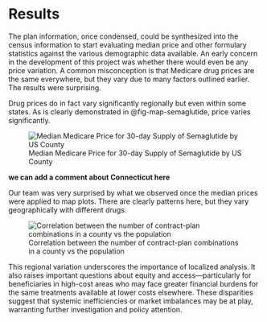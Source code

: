 # Results

The plan information, once condensed, could be synthesized into the census information to start evaluating median price and other formulary statistics against the various demographic data available.  An early concern in the development of this project was whether there would even be any price variation.  A common misconception is that Medicare drug prices are the same everywhere, but they vary due to many factors outlined earlier.  The results were surprising.

Drug prices do in fact vary significantly regionally but even within some states.  As is clearly demonstrated in @fig-map-semaglutide, price varies significantly.

![Median Medicare Price for 30-day Supply of Semaglutide by US County](./images/map_semaglutide_739.png){#fig-map-semaglutide}

**we can add a comment about Connecticut here**

Our team was very surprised by what we observed once the median prices were applied to map plots.  There are clearly patterns here, but they vary geographically with different drugs.

![Correlation between the number of contract-plan combinations in a county vs the population](./images/number_contract_plans_vs_tot_population.png){#fig-plans-vs-population}


This regional variation underscores the importance of localized analysis. It also raises important questions about equity and access—particularly for beneficiaries in high-cost areas who may face greater financial burdens for the same treatments available at lower costs elsewhere. These disparities suggest that systemic inefficiencies or market imbalances may be at play, warranting further investigation and policy attention.


